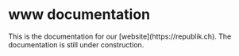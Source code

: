 # www documentation


<Callout type='warning' emoji='⚠️'>
  This is the documentation for our [website](https://republik.ch).
  The documentation is still under construction.
</Callout>

